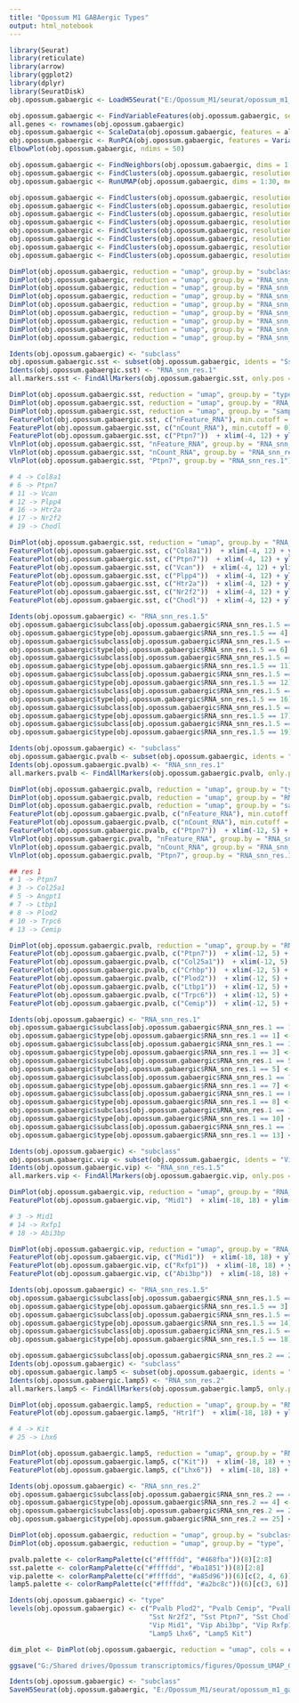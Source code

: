 ```yaml
---
title: "Opossum M1 GABAergic Types"
output: html_notebook
---
```


```r

library(Seurat)
library(reticulate)
library(arrow)
library(ggplot2)
library(dplyr)
library(SeuratDisk)
obj.opossum.gabaergic <- LoadH5Seurat("E:/Opossum_M1/seurat/opossum_m1_gabaergic.h5Seurat")

```


```r

obj.opossum.gabaergic <- FindVariableFeatures(obj.opossum.gabaergic, selection.method = "vst", nfeatures = 5000)
all.genes <- rownames(obj.opossum.gabaergic)
obj.opossum.gabaergic <- ScaleData(obj.opossum.gabaergic, features = all.genes)
obj.opossum.gabaergic <- RunPCA(obj.opossum.gabaergic, features = VariableFeatures(object = obj.opossum.gabaergic))
ElbowPlot(obj.opossum.gabaergic, ndims = 50)

```


```r

obj.opossum.gabaergic <- FindNeighbors(obj.opossum.gabaergic, dims = 1:30)
obj.opossum.gabaergic <- FindClusters(obj.opossum.gabaergic, resolution = 1, algorithm = 4, method = "igraph")
obj.opossum.gabaergic <- RunUMAP(obj.opossum.gabaergic, dims = 1:30, method="umap-learn")

```


```r

obj.opossum.gabaergic <- FindClusters(obj.opossum.gabaergic, resolution = 0.5, algorithm = 4, method = "igraph")
obj.opossum.gabaergic <- FindClusters(obj.opossum.gabaergic, resolution = 0.6, algorithm = 4, method = "igraph")
obj.opossum.gabaergic <- FindClusters(obj.opossum.gabaergic, resolution = 0.7, algorithm = 4, method = "igraph")
obj.opossum.gabaergic <- FindClusters(obj.opossum.gabaergic, resolution = 0.8, algorithm = 4, method = "igraph")
obj.opossum.gabaergic <- FindClusters(obj.opossum.gabaergic, resolution = 1.5, algorithm = 4, method = "igraph")
obj.opossum.gabaergic <- FindClusters(obj.opossum.gabaergic, resolution = 2, algorithm = 4, method = "igraph")
obj.opossum.gabaergic <- FindClusters(obj.opossum.gabaergic, resolution = 2.5, algorithm = 4, method = "igraph")
obj.opossum.gabaergic <- FindClusters(obj.opossum.gabaergic, resolution = 3, algorithm = 4, method = "igraph")

```


```r

DimPlot(obj.opossum.gabaergic, reduction = "umap", group.by = "subclass", label = TRUE, label.size = 4, raster = FALSE) + NoLegend()  + xlim(-18, 18) + ylim(-18, 18) + coord_equal()
DimPlot(obj.opossum.gabaergic, reduction = "umap", group.by = "RNA_snn_res.0.5", label = TRUE, label.size = 4, raster = FALSE) + NoLegend()  + xlim(-18, 18) + ylim(-18, 18) + coord_equal()
DimPlot(obj.opossum.gabaergic, reduction = "umap", group.by = "RNA_snn_res.0.6", label = TRUE, label.size = 4, raster = FALSE) + NoLegend()  + xlim(-18, 18) + ylim(-18, 18) + coord_equal()
DimPlot(obj.opossum.gabaergic, reduction = "umap", group.by = "RNA_snn_res.0.7", label = TRUE, label.size = 4, raster = FALSE) + NoLegend()  + xlim(-18, 18) + ylim(-18, 18) + coord_equal()
DimPlot(obj.opossum.gabaergic, reduction = "umap", group.by = "RNA_snn_res.0.8", label = TRUE, label.size = 4, raster = FALSE) + NoLegend()  + xlim(-18, 18) + ylim(-18, 18) + coord_equal()
DimPlot(obj.opossum.gabaergic, reduction = "umap", group.by = "RNA_snn_res.1", label = TRUE, label.size = 4, raster = FALSE) + NoLegend()  + xlim(-18, 18) + ylim(-18, 18) + coord_equal()
DimPlot(obj.opossum.gabaergic, reduction = "umap", group.by = "RNA_snn_res.1.5", label = TRUE, label.size = 4, raster = FALSE) + NoLegend()  + xlim(-18, 18) + ylim(-18, 18) + coord_equal()
DimPlot(obj.opossum.gabaergic, reduction = "umap", group.by = "RNA_snn_res.2", label = TRUE, label.size = 4, raster = FALSE) + NoLegend()  + xlim(-18, 18) + ylim(-18, 18) + coord_equal()
DimPlot(obj.opossum.gabaergic, reduction = "umap", group.by = "RNA_snn_res.3", label = TRUE, label.size = 4, raster = FALSE) + NoLegend()  + xlim(-18, 18) + ylim(-18, 18) + coord_equal()

```


```r

Idents(obj.opossum.gabaergic) <- "subclass"
obj.opossum.gabaergic.sst <- subset(obj.opossum.gabaergic, idents = "Sst")
Idents(obj.opossum.gabaergic.sst) <- "RNA_snn_res.1"
all.markers.sst <- FindAllMarkers(obj.opossum.gabaergic.sst, only.pos = TRUE)

```


```r

DimPlot(obj.opossum.gabaergic.sst, reduction = "umap", group.by = "type", label = TRUE, label.size = 4, raster = FALSE) + NoLegend()  + xlim(-4, 12) + ylim(-12, 4) + coord_equal()
DimPlot(obj.opossum.gabaergic.sst, reduction = "umap", group.by = "RNA_snn_res.1", label = TRUE, label.size = 4, raster = FALSE) + NoLegend()  + xlim(-4, 12) + ylim(-12, 4) + coord_equal()
DimPlot(obj.opossum.gabaergic.sst, reduction = "umap", group.by = "sample", label.size = 4, raster = FALSE) + xlim(-4, 12) + ylim(-12, 4) + coord_equal()
FeaturePlot(obj.opossum.gabaergic.sst, c("nFeature_RNA"), min.cutoff = 0)  + xlim(-4, 12) + ylim(-12, 4) + coord_equal()
FeaturePlot(obj.opossum.gabaergic.sst, c("nCount_RNA"), min.cutoff = 0)  + xlim(-4, 12) + ylim(-12, 4) + coord_equal()
FeaturePlot(obj.opossum.gabaergic.sst, c("Ptpn7"))  + xlim(-4, 12) + ylim(-12, 4) + coord_equal()
VlnPlot(obj.opossum.gabaergic.sst, "nFeature_RNA", group.by = "RNA_snn_res.1") 
VlnPlot(obj.opossum.gabaergic.sst, "nCount_RNA", group.by = "RNA_snn_res.1") + ylim(c(0, 10000))
VlnPlot(obj.opossum.gabaergic.sst, "Ptpn7", group.by = "RNA_snn_res.1")

```


```r

# 4 -> Col8a1
# 6 -> Ptpn7
# 11 -> Vcan
# 12 -> Plpp4
# 16 -> Htr2a
# 17 -> Nr2f2
# 19 -> Chodl

DimPlot(obj.opossum.gabaergic.sst, reduction = "umap", group.by = "RNA_snn_res.1.5", label = TRUE, label.size = 4, raster = FALSE) + NoLegend()  + xlim(-4, 12) + ylim(-12, 4) + coord_equal()
FeaturePlot(obj.opossum.gabaergic.sst, c("Col8a1"))  + xlim(-4, 12) + ylim(-12, 4) + coord_equal()
FeaturePlot(obj.opossum.gabaergic.sst, c("Ptpn7"))  + xlim(-4, 12) + ylim(-12, 4) + coord_equal()
FeaturePlot(obj.opossum.gabaergic.sst, c("Vcan"))  + xlim(-4, 12) + ylim(-12, 4) + coord_equal()
FeaturePlot(obj.opossum.gabaergic.sst, c("Plpp4"))  + xlim(-4, 12) + ylim(-12, 4) + coord_equal()
FeaturePlot(obj.opossum.gabaergic.sst, c("Htr2a"))  + xlim(-4, 12) + ylim(-12, 4) + coord_equal()
FeaturePlot(obj.opossum.gabaergic.sst, c("Nr2f2"))  + xlim(-4, 12) + ylim(-12, 4) + coord_equal()
FeaturePlot(obj.opossum.gabaergic.sst, c("Chodl"))  + xlim(-4, 12) + ylim(-12, 4) + coord_equal()

```


```r

Idents(obj.opossum.gabaergic) <- "RNA_snn_res.1.5"
obj.opossum.gabaergic$subclass[obj.opossum.gabaergic$RNA_snn_res.1.5 == 4] <- "Sst"
obj.opossum.gabaergic$type[obj.opossum.gabaergic$RNA_snn_res.1.5 == 4] <- "Sst Col8a1"
obj.opossum.gabaergic$subclass[obj.opossum.gabaergic$RNA_snn_res.1.5 == 6] <- "Sst"
obj.opossum.gabaergic$type[obj.opossum.gabaergic$RNA_snn_res.1.5 == 6] <- "Sst Ptpn7"
obj.opossum.gabaergic$subclass[obj.opossum.gabaergic$RNA_snn_res.1.5 == 11] <- "Sst"
obj.opossum.gabaergic$type[obj.opossum.gabaergic$RNA_snn_res.1.5 == 11] <- "Sst Vcan"
obj.opossum.gabaergic$subclass[obj.opossum.gabaergic$RNA_snn_res.1.5 == 12] <- "Sst"
obj.opossum.gabaergic$type[obj.opossum.gabaergic$RNA_snn_res.1.5 == 12] <- "Sst Plpp4"
obj.opossum.gabaergic$subclass[obj.opossum.gabaergic$RNA_snn_res.1.5 == 16] <- "Sst"
obj.opossum.gabaergic$type[obj.opossum.gabaergic$RNA_snn_res.1.5 == 16] <- "Sst Htr2a"
obj.opossum.gabaergic$subclass[obj.opossum.gabaergic$RNA_snn_res.1.5 == 17] <- "Sst"
obj.opossum.gabaergic$type[obj.opossum.gabaergic$RNA_snn_res.1.5 == 17] <- "Sst Nr2f2"
obj.opossum.gabaergic$subclass[obj.opossum.gabaergic$RNA_snn_res.1.5 == 19] <- "Sst"
obj.opossum.gabaergic$type[obj.opossum.gabaergic$RNA_snn_res.1.5 == 19] <- "Sst Chodl"

```


```r

Idents(obj.opossum.gabaergic) <- "subclass"
obj.opossum.gabaergic.pvalb <- subset(obj.opossum.gabaergic, idents = "Pvalb")
Idents(obj.opossum.gabaergic.pvalb) <- "RNA_snn_res.1"
all.markers.pvalb <- FindAllMarkers(obj.opossum.gabaergic.pvalb, only.pos = TRUE)

```


```r

DimPlot(obj.opossum.gabaergic.pvalb, reduction = "umap", group.by = "type", label = TRUE, label.size = 4, raster = FALSE) + NoLegend()  + xlim(-12, 5) + ylim(-5, 12) + coord_equal()
DimPlot(obj.opossum.gabaergic.pvalb, reduction = "umap", group.by = "RNA_snn_res.1", label = TRUE, label.size = 4, raster = FALSE) + NoLegend()  + xlim(-12, 5) + ylim(-5, 12) + coord_equal()
DimPlot(obj.opossum.gabaergic.pvalb, reduction = "umap", group.by = "sample", label.size = 4, raster = FALSE) + xlim(-12, 5) + ylim(-5, 12) + coord_equal()
FeaturePlot(obj.opossum.gabaergic.pvalb, c("nFeature_RNA"), min.cutoff = 0)  + xlim(-12, 5) + ylim(-5, 12) + coord_equal()
FeaturePlot(obj.opossum.gabaergic.pvalb, c("nCount_RNA"), min.cutoff = 0)  + xlim(-12, 5) + ylim(-5, 12) + coord_equal()
FeaturePlot(obj.opossum.gabaergic.pvalb, c("Ptpn7"))  + xlim(-12, 5) + ylim(-5, 12) + coord_equal()
VlnPlot(obj.opossum.gabaergic.pvalb, "nFeature_RNA", group.by = "RNA_snn_res.1")
VlnPlot(obj.opossum.gabaergic.pvalb, "nCount_RNA", group.by = "RNA_snn_res.1") + ylim(c(0, 10000))
VlnPlot(obj.opossum.gabaergic.pvalb, "Ptpn7", group.by = "RNA_snn_res.1")

```


```r

## res 1
# 1 -> Ptpn7
# 3 -> Col25a1
# 5 -> Angpt1
# 7 -> Ltbp1
# 8 -> Plod2
# 10 -> Trpc6
# 13 -> Cemip

DimPlot(obj.opossum.gabaergic.pvalb, reduction = "umap", group.by = "RNA_snn_res.1", label = TRUE, label.size = 4, raster = FALSE) + NoLegend() + xlim(-12, 5) + ylim(-5, 12) + coord_equal()
FeaturePlot(obj.opossum.gabaergic.pvalb, c("Ptpn7"))  + xlim(-12, 5) + ylim(-5, 12) + coord_equal()
FeaturePlot(obj.opossum.gabaergic.pvalb, c("Col25a1"))  + xlim(-12, 5) + ylim(-5, 12) + coord_equal()
FeaturePlot(obj.opossum.gabaergic.pvalb, c("Crhbp"))  + xlim(-12, 5) + ylim(-5, 12) + coord_equal()
FeaturePlot(obj.opossum.gabaergic.pvalb, c("Plod2"))  + xlim(-12, 5) + ylim(-5, 12) + coord_equal()
FeaturePlot(obj.opossum.gabaergic.pvalb, c("Ltbp1"))  + xlim(-12, 5) + ylim(-5, 12) + coord_equal()
FeaturePlot(obj.opossum.gabaergic.pvalb, c("Trpc6"))  + xlim(-12, 5) + ylim(-5, 12) + coord_equal()
FeaturePlot(obj.opossum.gabaergic.pvalb, c("Cemip"))  + xlim(-12, 5) + ylim(-5, 12) + coord_equal()

```


```r

Idents(obj.opossum.gabaergic) <- "RNA_snn_res.1"
obj.opossum.gabaergic$subclass[obj.opossum.gabaergic$RNA_snn_res.1 == 1] <- "Pvalb"
obj.opossum.gabaergic$type[obj.opossum.gabaergic$RNA_snn_res.1 == 1] <- "Pvalb Ptpn7"
obj.opossum.gabaergic$subclass[obj.opossum.gabaergic$RNA_snn_res.1 == 3] <- "Pvalb"
obj.opossum.gabaergic$type[obj.opossum.gabaergic$RNA_snn_res.1 == 3] <- "Pvalb Col25a1"
obj.opossum.gabaergic$subclass[obj.opossum.gabaergic$RNA_snn_res.1 == 5] <- "Pvalb"
obj.opossum.gabaergic$type[obj.opossum.gabaergic$RNA_snn_res.1 == 5] <- "Pvalb Crhbp"
obj.opossum.gabaergic$subclass[obj.opossum.gabaergic$RNA_snn_res.1 == 7] <- "Pvalb"
obj.opossum.gabaergic$type[obj.opossum.gabaergic$RNA_snn_res.1 == 7] <- "Pvalb Ltbp1"
obj.opossum.gabaergic$subclass[obj.opossum.gabaergic$RNA_snn_res.1 == 8] <- "Pvalb"
obj.opossum.gabaergic$type[obj.opossum.gabaergic$RNA_snn_res.1 == 8] <- "Pvalb Plod2"
obj.opossum.gabaergic$subclass[obj.opossum.gabaergic$RNA_snn_res.1 == 10] <- "Pvalb"
obj.opossum.gabaergic$type[obj.opossum.gabaergic$RNA_snn_res.1 == 10] <- "Pvalb Trpc6"
obj.opossum.gabaergic$subclass[obj.opossum.gabaergic$RNA_snn_res.1 == 13] <- "Pvalb"
obj.opossum.gabaergic$type[obj.opossum.gabaergic$RNA_snn_res.1 == 13] <- "Pvalb Cemip"

```


```r

Idents(obj.opossum.gabaergic) <- "subclass"
obj.opossum.gabaergic.vip <- subset(obj.opossum.gabaergic, idents = "Vip")
Idents(obj.opossum.gabaergic.vip) <- "RNA_snn_res.1.5"
all.markers.vip <- FindAllMarkers(obj.opossum.gabaergic.vip, only.pos = TRUE)

```


```r

DimPlot(obj.opossum.gabaergic.vip, reduction = "umap", group.by = "RNA_snn_res.1.5", label = TRUE, label.size = 4, raster = FALSE) + NoLegend()  + xlim(-18, 18) + ylim(-18, 18) + coord_equal()
FeaturePlot(obj.opossum.gabaergic.vip, "Mid1")  + xlim(-18, 18) + ylim(-18, 18) + coord_equal()

```


```r

# 3 -> Mid1
# 14 -> Rxfp1
# 18 -> Abi3bp

DimPlot(obj.opossum.gabaergic.vip, reduction = "umap", group.by = "RNA_snn_res.1.5", label = TRUE, label.size = 4, raster = FALSE) + NoLegend()  + xlim(-18, 18) + ylim(-18, 18) + coord_equal()
FeaturePlot(obj.opossum.gabaergic.vip, c("Mid1"))  + xlim(-18, 18) + ylim(-18, 18) + coord_equal()
FeaturePlot(obj.opossum.gabaergic.vip, c("Rxfp1"))  + xlim(-18, 18) + ylim(-18, 18) + coord_equal()
FeaturePlot(obj.opossum.gabaergic.vip, c("Abi3bp"))  + xlim(-18, 18) + ylim(-18, 18) + coord_equal()

```


```r

Idents(obj.opossum.gabaergic) <- "RNA_snn_res.1.5"
obj.opossum.gabaergic$subclass[obj.opossum.gabaergic$RNA_snn_res.1.5 == 3] <- "Vip"
obj.opossum.gabaergic$type[obj.opossum.gabaergic$RNA_snn_res.1.5 == 3] <- "Vip Mid1"
obj.opossum.gabaergic$subclass[obj.opossum.gabaergic$RNA_snn_res.1.5 == 14] <- "Vip"
obj.opossum.gabaergic$type[obj.opossum.gabaergic$RNA_snn_res.1.5 == 14] <- "Vip Rxfp1"
obj.opossum.gabaergic$subclass[obj.opossum.gabaergic$RNA_snn_res.1.5 == 18] <- "Vip"
obj.opossum.gabaergic$type[obj.opossum.gabaergic$RNA_snn_res.1.5 == 18] <- "Vip Abi3bp"

```


```r

obj.opossum.gabaergic$subclass[obj.opossum.gabaergic$RNA_snn_res.2 == 25] <- "Lamp5"
Idents(obj.opossum.gabaergic) <- "subclass"
obj.opossum.gabaergic.lamp5 <- subset(obj.opossum.gabaergic, idents = "Lamp5")
Idents(obj.opossum.gabaergic.lamp5) <- "RNA_snn_res.2"
all.markers.lamp5 <- FindAllMarkers(obj.opossum.gabaergic.lamp5, only.pos = TRUE)

```


```r

DimPlot(obj.opossum.gabaergic.lamp5, reduction = "umap", group.by = "RNA_snn_res.2", label = TRUE, label.size = 4, raster = FALSE) + NoLegend()  + xlim(-18, 18) + ylim(-18, 18) + coord_equal()
FeaturePlot(obj.opossum.gabaergic.lamp5, "Htr1f")  + xlim(-18, 18) + ylim(-18, 18) + coord_equal()

```


```r

# 4 -> Kit
# 25 -> Lhx6

DimPlot(obj.opossum.gabaergic.lamp5, reduction = "umap", group.by = "RNA_snn_res.2", label = TRUE, label.size = 4, raster = FALSE) + NoLegend()  + xlim(-18, 18) + ylim(-18, 18) + coord_equal()
FeaturePlot(obj.opossum.gabaergic.lamp5, c("Kit"))  + xlim(-18, 18) + ylim(-18, 18) + coord_equal()
FeaturePlot(obj.opossum.gabaergic.lamp5, c("Lhx6"))  + xlim(-18, 18) + ylim(-18, 18) + coord_equal()

```


```r

Idents(obj.opossum.gabaergic) <- "RNA_snn_res.2"
obj.opossum.gabaergic$subclass[obj.opossum.gabaergic$RNA_snn_res.2 == 4] <- "Lamp5"
obj.opossum.gabaergic$type[obj.opossum.gabaergic$RNA_snn_res.2 == 4] <- "Lamp5 Kit"
obj.opossum.gabaergic$subclass[obj.opossum.gabaergic$RNA_snn_res.2 == 25] <- "Lamp5"
obj.opossum.gabaergic$type[obj.opossum.gabaergic$RNA_snn_res.2 == 25] <- "Lamp5 Lhx6"

```


```r

DimPlot(obj.opossum.gabaergic, reduction = "umap", group.by = "subclass", label = TRUE, label.size = 4, raster = FALSE) + NoLegend()  + xlim(-18, 18) + ylim(-18, 18) + coord_equal()
DimPlot(obj.opossum.gabaergic, reduction = "umap", group.by = "type", label = TRUE, label.size = 3, raster = FALSE) + NoLegend()  + xlim(-18, 18) + ylim(-18, 18) + coord_equal()

```


```r

pvalb.palette <- colorRampPalette(c("#ffffdd", "#468fba"))(8)[2:8]
sst.palette <- colorRampPalette(c("#ffffdd", "#ba1851"))(8)[2:8]
vip.palette <- colorRampPalette(c("#ffffdd", "#a85d96"))(6)[c(2, 4, 6)]
lamp5.palette <- colorRampPalette(c("#ffffdd", "#a2bc8c"))(6)[c(3, 6)]

Idents(obj.opossum.gabaergic) <- "type"
levels(obj.opossum.gabaergic) <- c("Pvalb Plod2", "Pvalb Cemip", "Pvalb Trpc6", "Pvalb Ltbp1", "Pvalb Crhbp", "Pvalb Col25a1", "Pvalb Ptpn7", 
                                   "Sst Nr2f2", "Sst Ptpn7", "Sst Chodl", "Sst Plpp4", "Sst Vcan", "Sst Htr2a", "Sst Col8a1", 
                                   "Vip Mid1", "Vip Abi3bp", "Vip Rxfp1", 
                                   "Lamp5 Lhx6", "Lamp5 Kit")

dim_plot <- DimPlot(obj.opossum.gabaergic, reduction = "umap", cols = c(pvalb.palette, sst.palette, vip.palette, lamp5.palette), label = TRUE, label.size = 2, raster = FALSE) + NoLegend()  + xlim(-13, 15) + ylim(-16, 12) + coord_equal()

ggsave("G:/Shared drives/Opossum transcriptomics/figures/Opossum_UMAP_GABAergic.png", dim_plot, width=4, height=4, dpi=500)

```


```r

Idents(obj.opossum.gabaergic) <- "subclass"
SaveH5Seurat(obj.opossum.gabaergic, "E:/Opossum_M1/seurat/opossum_m1_gabaergic.h5seurat", overwrite = TRUE, verbose = TRUE)

```

